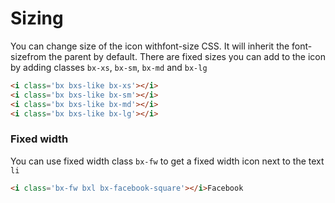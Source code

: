 # Sizing
You can change size of the icon withfont-size CSS. It will inherit the font-sizefrom the parent by default. There are fixed sizes you can add to the icon by adding classes `bx-xs`, `bx-sm`, `bx-md` and `bx-lg` 

```html
<i class='bx bxs-like bx-xs'></i>
<i class='bx bxs-like bx-sm'></i>
<i class='bx bxs-like bx-md'></i>
<i class='bx bxs-like bx-lg'></i>
```

### Fixed width
You can use fixed width class `bx-fw` to get a fixed width icon next to the text `li`
```html
<i class='bx-fw bxl bx-facebook-square'></i>Facebook
```
